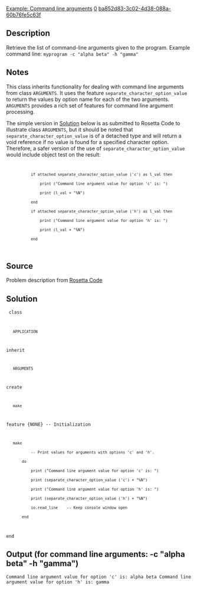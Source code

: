 [[Property:title|Example: Command line arguments]]
[[Property:weight|0]]
[[Property:uuid|ba852d83-3c02-4d38-088a-60b76fe5c63f]]
==Description==

Retrieve the list of command-line arguments given to the program.
Example command line:
<code lang="text">
myprogram -c "alpha beta" -h "gamma"
</code>

==Notes==

This class inherits functionality for dealing with command line arguments from class <code lang="eiffel">ARGUMENTS</code>. It uses the feature <code lang="eiffel">separate_character_option_value</code> to return the values by option name for each of the two arguments. <code lang="eiffel">ARGUMENTS</code> provides a rich set of features for command line argument processing.

The simple version in [[#Solution|Solution]] below is as submitted to Rosetta Code to illustrate class <code lang="eiffel">ARGUMENTS</code>, but it should be noted that <code lang="eiffel">separate_character_option_value</code> is of a detached type and will return a void reference if no value is found for a specified character option. Therefore, a safer version of the use of <code lang="eiffel">separate_character_option_value</code> would include object test on the result:

<code>
            if attached separate_character_option_value ('c') as l_val then
                print ("Command line argument value for option 'c' is: ")
                print (l_val + "%N")
            end
            if attached separate_character_option_value ('h') as l_val then
                print ("Command line argument value for option 'h' is: ")
                print (l_val + "%N")
            end
</code>

==Source==

Problem description from [http://rosettacode.org/wiki/Command-line_arguments Rosetta Code]

==Solution==

<code>
class
    APPLICATION
inherit
    ARGUMENTS
create
    make
feature {NONE} -- Initialization
    make
            -- Print values for arguments with options 'c' and 'h'.
        do
            print ("Command line argument value for option 'c' is: ")
            print (separate_character_option_value ('c') + "%N")
            print ("Command line argument value for option 'h' is: ")
            print (separate_character_option_value ('h') + "%N")
            io.read_line    -- Keep console window open
        end
end
</code>


==Output (for command line arguments: -c "alpha beta" -h "gamma")==

<code lang="text">
Command line argument value for option 'c' is: alpha beta
Command line argument value for option 'h' is: gamma
</code>


